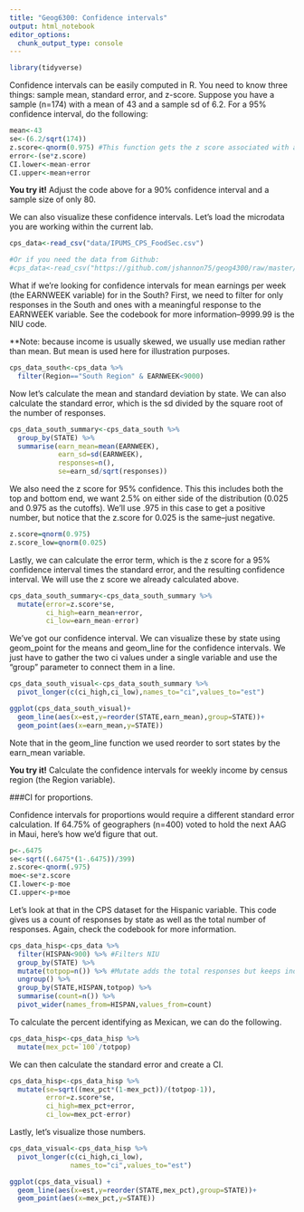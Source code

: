 ```yaml
---
title: "Geog6300: Confidence intervals"
output: html_notebook
editor_options: 
  chunk_output_type: console
---
```


```r
library(tidyverse)
```

Confidence intervals can be easily computed in R. You need to know three things: sample mean, standard error, and z-score. Suppose you have a sample (n=174) with a mean of 43 and a sample sd of 6.2. For a 95% confidence interval, do the following:

```r
mean<-43
se<-(6.2/sqrt(174))
z.score<-qnorm(0.975) #This function gets the z score associated with a .975 probability
error<-(se*z.score)
CI.lower<-mean-error
CI.upper<-mean+error
```

**You try it!** Adjust the code above for a 90% confidence interval and a sample size of only 80.

We can also visualize these confidence intervals. Let's load the microdata you are working within the current lab.

```r
cps_data<-read_csv("data/IPUMS_CPS_FoodSec.csv")

#Or if you need the data from Github:
#cps_data<-read_csv("https://github.com/jshannon75/geog4300/raw/master/data/IPUMS_CPS_FoodSec.csv")

```

What if we're looking for confidence intervals for mean earnings per week (the EARNWEEK variable) for in the South? First, we need to filter for only responses in the South and ones with a meaningful response to the EARNWEEK variable. See the codebook for more information--9999.99 is the NIU code.

**Note: because income is usually skewed, we usually use median rather than mean. But mean is used here for illustration purposes.

```r
cps_data_south<-cps_data %>%
  filter(Region=="South Region" & EARNWEEK<9000)
```

Now let's calculate the mean and standard deviation by state. We can also calculate the standard error, which is the sd divided by the square root of the number of responses.

```r
cps_data_south_summary<-cps_data_south %>%
  group_by(STATE) %>%
  summarise(earn_mean=mean(EARNWEEK),
            earn_sd=sd(EARNWEEK),
            responses=n(),
            se=earn_sd/sqrt(responses))
```

We also need the z score for 95% confidence. This this includes both the top and bottom end, we want 2.5% on either side of the distribution (0.025 and 0.975 as the cutoffs). We'll use .975 in this case to get a positive number, but notice that the z.score for 0.025 is the same--just negative.

```r
z.score=qnorm(0.975)
z.score_low=qnorm(0.025)
```


Lastly, we can calculate the error term, which is the z score for a 95% confidence interval times the standard error, and the resulting confidence interval. We will use the z score we already calculated above.

```r
cps_data_south_summary<-cps_data_south_summary %>%
  mutate(error=z.score*se,
         ci_high=earn_mean+error,
         ci_low=earn_mean-error)
```

We've got our confidence interval. We can visualize these by state using geom_point for the means and geom_line for the confidence intervals. We just have to gather the two ci values under a single variable and use the "group" parameter to connect them in a line.

```r
cps_data_south_visual<-cps_data_south_summary %>%
  pivot_longer(c(ci_high,ci_low),names_to="ci",values_to="est")

ggplot(cps_data_south_visual)+
  geom_line(aes(x=est,y=reorder(STATE,earn_mean),group=STATE))+
  geom_point(aes(x=earn_mean,y=STATE))
```

Note that in the geom_line function we used reorder to sort states by the earn_mean variable. 

**You try it!** Calculate the confidence intervals for weekly income by census region (the Region variable).

###CI for proportions. 

Confidence intervals for proportions would require a different standard error calculation. If 64.75% of geographers (n=400) voted to hold the next AAG in Maui, here's how we'd figure that out. 

```r
p<-.6475
se<-sqrt((.6475*(1-.6475))/399)
z.score<-qnorm(.975)
moe<-se*z.score
CI.lower<-p-moe
CI.upper<-p+moe
```

Let's look at that in the CPS dataset for the Hispanic variable. This code gives us a count of responses by state as well as the total number of responses. Again, check the codebook for more information.

```r
cps_data_hisp<-cps_data %>%
  filter(HISPAN<900) %>% #Filters NIU
  group_by(STATE) %>%
  mutate(totpop=n()) %>% #Mutate adds the total responses but keeps indivdiual obervations
  ungroup() %>%
  group_by(STATE,HISPAN,totpop) %>%
  summarise(count=n()) %>%
  pivot_wider(names_from=HISPAN,values_from=count)
```

To calculate the percent identifying as Mexican, we can do the following.

```r
cps_data_hisp<-cps_data_hisp %>%
  mutate(mex_pct=`100`/totpop)
```

We can then calculate the standard error and create a CI.

```r
cps_data_hisp<-cps_data_hisp %>%
  mutate(se=sqrt((mex_pct*(1-mex_pct))/(totpop-1)),
         error=z.score*se,
         ci_high=mex_pct+error,
         ci_low=mex_pct-error)
```

Lastly, let's visualize those numbers.

```r
cps_data_visual<-cps_data_hisp %>%
  pivot_longer(c(ci_high,ci_low),
               names_to="ci",values_to="est")

ggplot(cps_data_visual) +
  geom_line(aes(x=est,y=reorder(STATE,mex_pct),group=STATE))+
  geom_point(aes(x=mex_pct,y=STATE))
```
